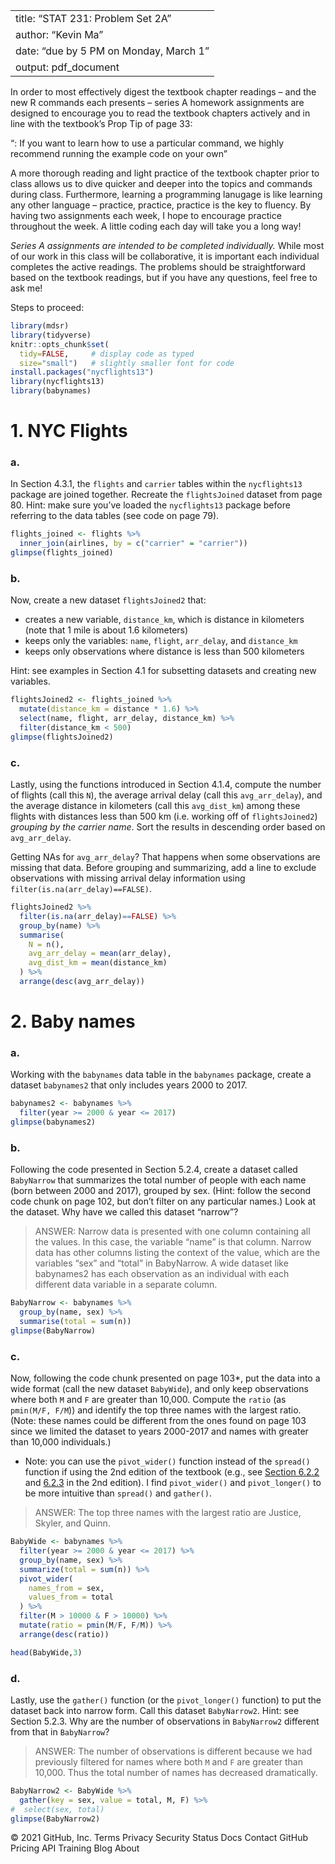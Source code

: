 
---
title: "STAT 231: Problem Set 2A"
author: "Kevin Ma"
date: "due by 5 PM on Monday, March 1"
output: pdf_document
---

In order to most effectively digest the textbook chapter readings -- and the  new R commands each presents -- series A homework assignments are designed to encourage you to read the textbook chapters actively and in line with the textbook's Prop Tip of page 33:

"\textbf{Pro Tip}: If you want to learn how to use a particular command, we highly recommend running the example code on your own" 

A more thorough reading and light practice of the textbook chapter prior to class allows us to dive quicker and deeper into the topics and commands during class.  Furthermore, learning a programming lanugage is like learning any other language -- practice, practice, practice is the key to fluency.  By having two assignments each week, I hope to encourage practice throughout the week.  A little coding each day will take you a long way!

*Series A assignments are intended to be completed individually.*  While most of our work in this class will be collaborative, it is important each individual completes the active readings.  The problems should be straightforward based on the textbook readings, but if you have any questions, feel free to ask me!

Steps to proceed:

\begin{enumerate}
\item In RStudio, go to File > Open Project, navigate to the folder with the course-content repo, select the course-content project (course-content.Rproj), and click "Open" 
\item Pull the course-content repo (e.g. using the blue-ish down arrow in the Git tab in upper right window)
\item Copy ps2A.Rmd from the course repo to your repo (see page 6 of the GitHub Classroom Guide for Stat231 if needed)
\item Close the course-content repo project in RStudio
\item Open YOUR repo project in RStudio
\item In the ps2A.Rmd file in YOUR repo, replace "YOUR NAME HERE" with your name
\item Add in your responses, committing and pushing to YOUR repo in appropriate places along the way
\item Run "Knit PDF" 
\item Upload the pdf to Gradescope.  Don't forget to select which of your pages are associated with each problem.  \textit{You will not get credit for work on unassigned pages (e.g., if you only selected the first page but your solution spans two pages, you would lose points for any part on the second page that the grader can't see).} 
\end{enumerate}

```r
library(mdsr)   
library(tidyverse)
knitr::opts_chunk$set(
  tidy=FALSE,     # display code as typed
  size="small")   # slightly smaller font for code
install.packages("nycflights13")
library(nycflights13)
library(babynames)
```

\newpage
# 1. NYC Flights

### a.
In Section 4.3.1, the `flights` and `carrier` tables within the `nycflights13` package are joined together.  Recreate the `flightsJoined` dataset from page 80.  Hint: make sure you've loaded the `nycflights13` package before referring to the data tables (see code on page 79).

```r
flights_joined <- flights %>% 
  inner_join(airlines, by = c("carrier" = "carrier"))
glimpse(flights_joined)
```


### b.
Now, create a new dataset `flightsJoined2` that:

* creates a new variable, `distance_km`, which is distance in kilometers (note that 1 mile is about 1.6 kilometers)
* keeps only the variables: `name`, `flight`, `arr_delay`, and `distance_km`  
* keeps only observations where distance is less than 500 kilometers 

Hint: see examples in Section 4.1 for subsetting datasets and creating new variables.  

```r
flightsJoined2 <- flights_joined %>%
  mutate(distance_km = distance * 1.6) %>%
  select(name, flight, arr_delay, distance_km) %>%
  filter(distance_km < 500)
glimpse(flightsJoined2)
```


### c.
Lastly, using the functions introduced in Section 4.1.4, compute the number of flights (call this `N`), the average arrival delay (call this `avg_arr_delay`), and the average distance in kilometers (call this `avg_dist_km`) among these flights with distances less than 500 km (i.e. working off of `flightsJoined2`) *grouping by the carrier name*.  Sort the results in descending order based on `avg_arr_delay`.

Getting NAs for `avg_arr_delay`?  That happens when some observations are missing that data.  Before grouping and summarizing, add a line to exclude observations with missing arrival delay information using `filter(is.na(arr_delay)==FALSE)`.

```r
flightsJoined2 %>%
  filter(is.na(arr_delay)==FALSE) %>%
  group_by(name) %>%
  summarise(
    N = n(),
    avg_arr_delay = mean(arr_delay),
    avg_dist_km = mean(distance_km)
  ) %>%
  arrange(desc(avg_arr_delay))
```


\newpage 
# 2. Baby names

### a. 
Working with the `babynames` data table in the `babynames` package, create a dataset `babynames2` that only includes years 2000 to 2017.

```r
babynames2 <- babynames %>%
  filter(year >= 2000 & year <= 2017)
glimpse(babynames2)
```

### b. 
Following the code presented in Section 5.2.4, create a dataset called `BabyNarrow` that summarizes the total number of people with each name (born between 2000 and 2017), grouped by sex. (Hint: follow the second code chunk on page 102, but don't filter on any particular names.)  Look at the dataset.  Why have we called this dataset "narrow"?

> ANSWER: Narrow data is presented with one column containing all the values. In this case, the variable "name" is that column. Narrow data has other columns listing the context of the value, which are the variables "sex" and "total" in BabyNarrow. A wide dataset like babynames2 has each observation as an individual with each different data variable in a separate column. 

```r
BabyNarrow <- babynames %>%
  group_by(name, sex) %>% 
  summarise(total = sum(n))
glimpse(BabyNarrow)
```

### c.
Now, following the code chunk presented on page 103*, put the data into a wide format (call the new dataset `BabyWide`), and only keep observations where both `M` and `F` are greater than 10,000.  Compute the `ratio` (as `pmin(M/F, F/M`)) and identify the top three names with the largest ratio.  (Note: these names could be different from the ones found on page 103 since we limited the dataset to years 2000-2017 and names with greater than 10,000 individuals.)

* Note: you can use the `pivot_wider()` function instead of the `spread()` function if using the 2nd edition of the textbook (e.g., see [Section 6.2.2](https://mdsr-book.github.io/mdsr2e/ch-dataII.html#pivoting-wider) and [6.2.3](https://mdsr-book.github.io/mdsr2e/ch-dataII.html#pivoting-longer) in the 2nd edition).  I find `pivot_wider()` and `pivot_longer()` to be more intuitive than `spread()` and `gather()`.

> ANSWER: The top three names with the largest ratio are Justice, Skyler, and Quinn.

```r
BabyWide <- babynames %>%
  filter(year >= 2000 & year <= 2017) %>%
  group_by(name, sex) %>%
  summarize(total = sum(n)) %>%
  pivot_wider(
    names_from = sex, 
    values_from = total
  ) %>%
  filter(M > 10000 & F > 10000) %>%
  mutate(ratio = pmin(M/F, F/M)) %>%
  arrange(desc(ratio))

head(BabyWide,3)
```

### d.
Lastly, use the `gather()` function (or the `pivot_longer()` function) to put the dataset back into narrow form.  Call this dataset `BabyNarrow2`.  Hint: see Section 5.2.3.  Why are the number of observations in `BabyNarrow2` different from that in `BabyNarrow`?

> ANSWER: The number of observations is different because we had previously filtered for names where both `M` and `F` are greater than 10,000. Thus the total number of names has decreased dramatically. 

```r
BabyNarrow2 <- BabyWide %>%
  gather(key = sex, value = total, M, F) %>%
#  select(sex, total)
glimpse(BabyNarrow2)
```


© 2021 GitHub, Inc.
Terms
Privacy
Security
Status
Docs
Contact GitHub
Pricing
API
Training
Blog
About
